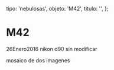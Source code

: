 
  tipo: 'nebulosas',
  objeto: 'M42',
  titulo: '',
};

# M42

<Imagen
  src="registro/m42_20210121_3_img-20210121-wa0011-1.jpg"
  fecha="20210121"
/>

<Imagen
  src="registro/m42_20160126_2_m42f_re.jpg"
  fecha="20160126"
/>

 26Enero2016 nikon d90 sin modificar

<Imagen
  src="registro/m42_20160101_1_m42_20160101_i88.jpg"
  fecha="20160101"
/>

 mosaico de dos imagenes